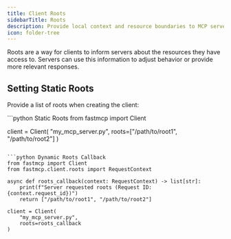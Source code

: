 ---
title: Client Roots
sidebarTitle: Roots
description: Provide local context and resource boundaries to MCP servers.
icon: folder-tree
---


<VersionBadge version="2.0.0" />

Roots are a way for clients to inform servers about the resources they have access to. Servers can use this information to adjust behavior or provide more relevant responses.

## Setting Static Roots

Provide a list of roots when creating the client:

<CodeGroup>
```python Static Roots
from fastmcp import Client

client = Client(
    "my_mcp_server.py", 
    roots=["/path/to/root1", "/path/to/root2"]
)
```

```python Dynamic Roots Callback
from fastmcp import Client
from fastmcp.client.roots import RequestContext

async def roots_callback(context: RequestContext) -> list[str]:
    print(f"Server requested roots (Request ID: {context.request_id})")
    return ["/path/to/root1", "/path/to/root2"]

client = Client(
    "my_mcp_server.py", 
    roots=roots_callback
)
```
</CodeGroup>

